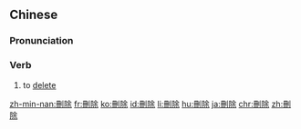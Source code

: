 {{also|删除}}
==Chinese==
{{zh-forms|s=删除}}

===Pronunciation===
{{zh-pron
|m=shānchú
|c=saan1 ceoi4
|mn=qz:san-tîr/tw,xm:san-tû/twvk,zz:san-tî
|cat=v
}}

===Verb===
{{zh-verb}}

# to [[delete]]

[[zh-min-nan:刪除]]
[[fr:刪除]]
[[ko:刪除]]
[[id:刪除]]
[[li:刪除]]
[[hu:刪除]]
[[ja:刪除]]
[[chr:刪除]]
[[zh:刪除]]